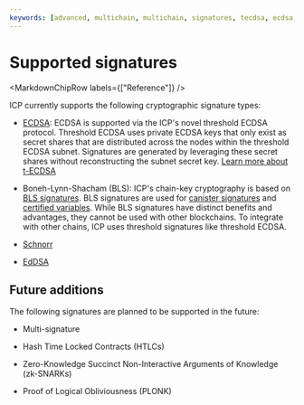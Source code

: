 ```yaml
---
keywords: [advanced, multichain, multichain, signatures, tecdsa, ecdsa, cryptography ]
---
```



# Supported signatures

<MarkdownChipRow labels={["Reference"]} />

ICP currently supports the following cryptographic signature types:

- [ECDSA](/docs/building-apps/network-features/signatures/t-ecdsa): ECDSA is supported via the ICP's novel threshold ECDSA protocol. Threshold ECDSA uses private ECDSA keys that only exist as secret shares that are distributed across the nodes within the threshold ECDSA subnet. Signatures are generated by leveraging these secret shares without reconstructing the subnet secret key. [Learn more about t-ECDSA](/docs/building-apps/network-features/signatures/t-ecdsa)

- Boneh-Lynn-Shacham (BLS): ICP's chain-key cryptography is based on [BLS signatures](https://learn.internetcomputer.org/hc/en-us/articles/34209540682644-Subnet-Keys-and-Subnet-Signatures). BLS signatures are used for [canister signatures](/docs/references/glossary#c) and [certified variables](/docs/references/glossary#c). While BLS signatures have distinct benefits and advantages, they cannot be used with other blockchains. To integrate with other chains, ICP uses threshold signatures like threshold ECDSA.

- [Schnorr](/docs/building-apps/network-features/signatures/t-schnorr)

- [EdDSA](/docs/building-apps/network-features/signatures/t-schnorr#overview)

## Future additions

The following signatures are planned to be supported in the future:

- Multi-signature

- Hash Time Locked Contracts (HTLCs)

- Zero-Knowledge Succinct Non-Interactive Arguments of Knowledge (zk-SNARKs)

- Proof of Logical Obliviousness (PLONK)
